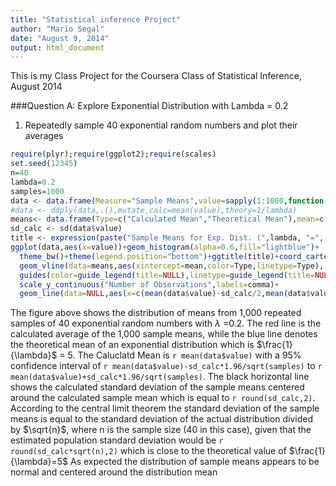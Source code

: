 ```yaml
---
title: "Statistical inference Project"
author: "Mario Segal"
date: "August 9, 2014"
output: html_document
---
```


This is my Class Project for the Coursera Class of Statistical Inference, August 2014

###Question A: Explore Exponential Distribution with Lambda = 0.2

1. Repeatedly sample 40 exponential random numbers and plot their averages

```r
require(plyr);require(ggplot2);require(scales)
set.seed(12345)
n=40
lambda=0.2
samples=1000
data <- data.frame(Measure="Sample Means",value=sapply(1:1000,function(x) mean(rexp(n,lambda))),stringsAsFactors=F)
#data <- ddply(data,.(),mutate,calc=mean(value),theory=1/lambda)
means<- data.frame(Type=c("Calculated Mean","Theoretical Mean"),mean=c(mean(data$value),1/lambda))
sd_calc <- sd(data$value)
title <- expression(paste("Sample Means for Exp. Dist. (",lambda, "=", "0.2",")",sep=""))
ggplot(data,aes(x=value))+geom_histogram(alpha=0.6,fill="lightblue")+
  theme_bw()+theme(legend.position="bottom")+ggtitle(title)+coord_cartesian(xlim=c(2,8))+
  geom_vline(data=means,aes(xintercept=mean,color=Type,linetype=Type), show_guide = TRUE)+
  guides(color=guide_legend(title=NULL),linetype=guide_legend(title=NULL))+
  scale_y_continuous("Number of Observations",labels=comma)+
  geom_line(data=NULL,aes(x=c(mean(data$value)-sd_calc/2,mean(data$value)+sd_calc/2),y=c(50,50)),color="black")
```

The figure above shows the distribution of means from 1,000 repeated samples of 40 exponential random numbers with $\lambda$ =0.2. The red line is the calculated average of the 1,000 sample means, while the blue line denotes the theoretical mean of an exponential distribution which is $\frac{1}{\lambda}$ = 5. The Caluclatd Mean is `r mean(data$value)` with a 95% confidence interval of `r mean(data$value)-sd_calc*1.96/sqrt(samples)` to `r mean(data$value)+sd_calc*1.96/sqrt(samples)`.
The black horizontal line shows the calculated standard deviation of the sample means centered around the calculated sample mean which is equal to  `r round(sd_calc,2)`. According to the central limit theorem the standard deviation of the sample means is equal to the standard deviation of the actual distribution divided by $\sqrt{n}$, where n is the sample size (40 in this case), given that the estimated population standard deviation would be `r round(sd_calc*sqrt(n),2)` which is close to the theoretical value of $\frac{1}{\lambda}=5$
As expected the distribution of sample means appears to be normal and centered around the distribution mean
